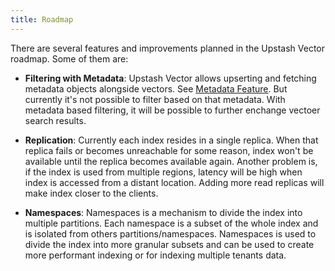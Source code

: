 ```yaml
---
title: Roadmap
---
```


There are several features and improvements planned in the Upstash Vector roadmap.
Some of them are:

- **Filtering with Metadata**: Upstash Vector allows upserting and fetching metadata objects alongside
vectors. See [Metadata Feature](../overall/features#metadata). 
But currently it's not possible to filter based on that metadata. With metadata based filtering, it will 
be possible to further enchange vectoer search results.

- **Replication**: Currently each index resides in a single replica. When that replica fails or becomes unreachable
for some reason, index won't be available until the replica becomes available again.
Another problem is, if the index is used from multiple regions, latency will be high when index is accessed from a distant location.
Adding more read replicas will make index closer to the clients.

- **Namespaces**: Namespaces is a mechanism to divide the index into multiple partitions. Each namespace is
a subset of the whole index and is isolated from others partitions/namespaces. Namespaces is used to divide 
the index into more granular subsets and can be used to create more performant indexing or for indexing multiple 
tenants data. 
